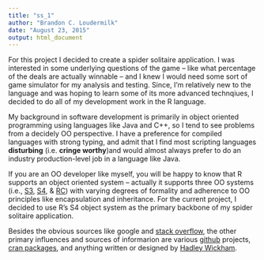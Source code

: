 ```yaml
---
title: "ss_1"
author: "Brandon C. Loudermilk"
date: "August 23, 2015"
output: html_document
---
```


For this project I decided to create a spider solitaire application. I was interested in some underlying questions of the game -- like what percentage of the deals are actually winnable -- and I knew I would need some sort of game simulator for my analysis and testing. Since, I'm relatively new to the language and was hoping to learn some of its more advanced technqiues, I decided to do all of my development work in the R language.

My background in software development is primarily in object oriented programming using languages like Java and C++, so I tend to see problems from a decidely OO perspective. I have a preference for compiled languages with strong typing, and admit that I find most scripting languages **disturbing** (i.e. **cringe worthy**)and would almost always prefer to do an industry production-level job in a language like Java. 

If you are an OO developer like myself, you will be happy to know that R supports an object oriented system -- actually it supports three OO systems (i.e., [S3](http://adv-r.had.co.nz/OO-essentials.html#s3), [S4](http://adv-r.had.co.nz/OO-essentials.html#s4), & [RC](http://adv-r.had.co.nz/OO-essentials.html#rc)) with varying degrees of formality and adherence to OO principles like encapsulation and inheritance. For the current project, I decided to use R's S4 object system as the primary backbone of my spider solitaire application.

Besides the obvious sources like google and [stack overflow](http://stackoverflow.com/), the other primary influences and sources of informarion are various [github](https://github.com/) projects, [cran packages](https://cran.r-project.org/web/packages/available_packages_by_name.html), and anything written or designed by [Hadley Wickham](https://cran.r-project.org/web/packages/available_packages_by_name.html). 